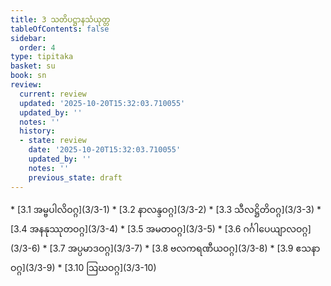 ```yaml
---
title: 3 သတိပဋ္ဌာနသံယုတ္တ
tableOfContents: false
sidebar:
  order: 4
type: tipitaka
basket: su
book: sn
review:
  current: review
  updated: '2025-10-20T15:32:03.710055'
  updated_by: ''
  notes: ''
  history:
  - state: review
    date: '2025-10-20T15:32:03.710055'
    updated_by: ''
    notes: ''
    previous_state: draft
---
```



<DynamicBreadcrumb />


<ReviewStatus review={frontmatter.review} showDetails={true} />

<HypothesisAnnotation frontmatter={frontmatter} />



<TableOfContents book="sn" section="3">
* [3.1 အမ္ဗပါလိဝဂ္ဂ](3/3-1)
* [3.2 နာလန္ဒဝဂ္ဂ](3/3-2)
* [3.3 သီလဋ္ဌိတိဝဂ္ဂ](3/3-3)
* [3.4 အနနုဿုတဝဂ္ဂ](3/3-4)
* [3.5 အမတဝဂ္ဂ](3/3-5)
* [3.6 ဂင်္ဂါပေယျာလဝဂ္ဂ](3/3-6)
* [3.7 အပ္ပမာဒဝဂ္ဂ](3/3-7)
* [3.8 ဗလကရဏီယဝဂ္ဂ](3/3-8)
* [3.9 ဧသနာဝဂ္ဂ](3/3-9)
* [3.10 ဩဃဝဂ္ဂ](3/3-10)
</TableOfContents>